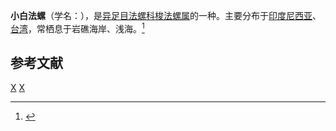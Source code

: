 {{Speciesbox 
| taxon = Cymatium mundum
| binomial_authority = (Gould, 1849)
}}
'''小白法螺'''（学名：''{{lang|la|Cymatium mundum}}''），是[[异足目|异足目]][[法螺科|法螺科]][[梭法螺属|梭法螺属]]的一种。主要分布于[[印度尼西亚|印度尼西亚]]、[[台湾|台湾]]，常栖息于岩礁海岸、浅海。<ref>{{cite web|url=http://shell.sinica.edu.tw/chinese/shellbase_detail.php?science_no=737|title=国际贝库：小白法螺|publisher=台湾贝类资料库|accessdate=2009-08-11|archive-date=2016-03-04|archive-url=https://web.archive.org/web/20160304103829/http://shell.sinica.edu.tw/chinese/shellbase_detail.php?science_no=737|dead-url=no}}</ref>

== 参考文献 ==
{{reflist|2}}
{{Taxonbar|from=Q3138133}}

[[Category:梭法螺属|X]]
[[Category:_1849年描述的动物|X]]